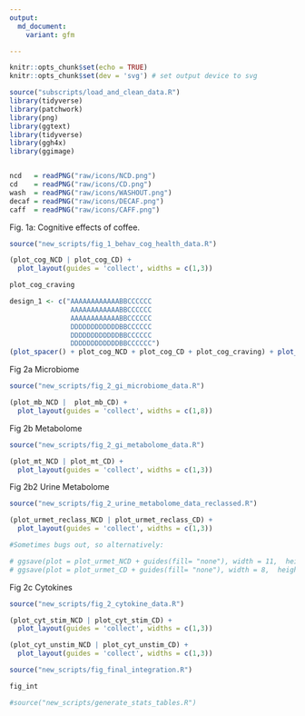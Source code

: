```yaml
---
output:
  md_document:
    variant: gfm

---
```

<p align="justify">    

<!-- README.md is generated from README.Rmd. Please edit that file -->

```r
knitr::opts_chunk$set(echo = TRUE)
knitr::opts_chunk$set(dev = 'svg') # set output device to svg
```


```r
source("subscripts/load_and_clean_data.R")
library(tidyverse)
library(patchwork)
library(png)
library(ggtext)
library(tidyverse)
library(ggh4x)
library(ggimage)


ncd   = readPNG("raw/icons/NCD.png")
cd    = readPNG("raw/icons/CD.png")
wash  = readPNG("raw/icons/WASHOUT.png")
decaf = readPNG("raw/icons/DECAF.png")
caff  = readPNG("raw/icons/CAFF.png")
```

Fig. 1a: Cognitive effects of coffee. 
```r
source("new_scripts/fig_1_behav_cog_health_data.R")
```

```r
(plot_cog_NCD | plot_cog_CD) + 
  plot_layout(guides = 'collect', widths = c(1,3))

```


```r
plot_cog_craving
```

```r
design_1 <- c("AAAAAAAAAAAABBCCCCCC
               AAAAAAAAAAAABBCCCCCC
               AAAAAAAAAAAABBCCCCCC
               DDDDDDDDDDDDBBCCCCCC
               DDDDDDDDDDDDBBCCCCCC
               DDDDDDDDDDDDBBCCCCCC")
(plot_spacer() + plot_cog_NCD + plot_cog_CD + plot_cog_craving) + plot_layout(design = design_1, guides = 'collect') & theme(legend.position = 'left')
```


Fig 2a Microbiome
```r
source("new_scripts/fig_2_gi_microbiome_data.R")
```

```r
(plot_mb_NCD |  plot_mb_CD) + 
  plot_layout(guides = 'collect', widths = c(1,8))

```


Fig 2b Metabolome
```r
source("new_scripts/fig_2_gi_metabolome_data.R")
```


```r
(plot_mt_NCD | plot_mt_CD) + 
  plot_layout(guides = 'collect', widths = c(1,3))
```

Fig 2b2 Urine Metabolome
```r
source("new_scripts/fig_2_urine_metabolome_data_reclassed.R")
```


```r
(plot_urmet_reclass_NCD | plot_urmet_reclass_CD) + 
  plot_layout(guides = 'collect', widths = c(1,3))

#Sometimes bugs out, so alternatively:

# ggsave(plot = plot_urmet_NCD + guides(fill= "none"), width = 11,  height = 45, units = "cm", device = "svg", filename = "new_stats/urine_plot_a.svg")
# ggsave(plot = plot_urmet_CD + guides(fill= "none"), width = 8,  height = 45, units = "cm", device = "svg", filename = "new_stats/urine_plot_b.svg")


```

Fig 2c Cytokines
```r
source("new_scripts/fig_2_cytokine_data.R")
```


```r
(plot_cyt_stim_NCD | plot_cyt_stim_CD) + 
  plot_layout(guides = 'collect', widths = c(1,3))
```


```r
(plot_cyt_unstim_NCD | plot_cyt_unstim_CD) + 
  plot_layout(guides = 'collect', widths = c(1,3))
```

```r
source("new_scripts/fig_final_integration.R")
```

```r
fig_int
```

```r
#source("new_scripts/generate_stats_tables.R")
```
